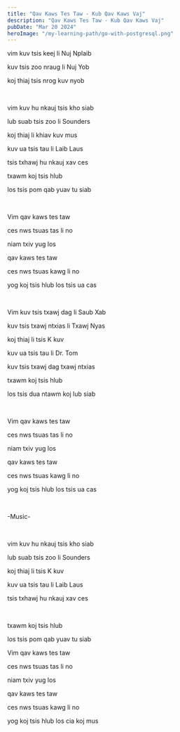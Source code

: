 ```yaml
---
title: "Qav Kaws Tes Taw - Kub Qav Kaws Vaj"
description: "Qav Kaws Tes Taw - Kub Qav Kaws Vaj"
pubDate: "Mar 20 2024"
heroImage: "/my-learning-path/go-with-postgresql.png"
---
```


vim kuv tsis keej li Nuj Nplaib

kuv tsis zoo nraug li Nuj Yob

koj thiaj tsis nrog kuv nyob

<br />

vim kuv hu nkauj tsis kho siab

lub suab tsis zoo li Sounders

koj thiaj li khiav kuv mus

kuv ua tsis tau li Laib Laus

tsis txhawj hu nkauj xav ces

txawm koj tsis hlub

los tsis pom qab yuav tu siab

<br />

Vim qav kaws tes taw

ces nws tsuas tas li no

niam txiv yug los

qav kaws tes taw

ces nws tsuas kawg li no

yog koj tsis hlub los tsis ua cas

<br />

Vim kuv tsis txawj dag li Saub Xab

kuv tsis txawj ntxias li Txawj Nyas

koj thiaj li tsis K kuv

kuv ua tsis tau li Dr. Tom

kuv tsis txawj dag txawj ntxias

txawm koj tsis hlub

los tsis dua ntawm koj lub siab

<br />

Vim qav kaws tes taw

ces nws tsuas tas li no

niam txiv yug los

qav kaws tes taw

ces nws tsuas kawg li no

yog koj tsis hlub los tsis ua cas

<br />

-Music-

<br />

vim kuv hu nkauj tsis kho siab

lub suab tsis zoo li Sounders

koj thiaj li tsis K kuv

kuv ua tsis tau li Laib Laus

tsis txhawj hu nkauj xav ces

<br />

txawm koj tsis hlub

los tsis pom qab yuav tu siab

Vim qav kaws tes taw

ces nws tsuas tas li no

niam txiv yug los

qav kaws tes taw

ces nws tsuas kawg li no

yog koj tsis hlub los cia koj mus
